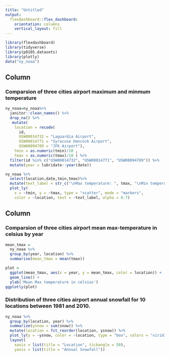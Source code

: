 ```yaml
---
title: "Untitled"
output: 
  flexdashboard::flex_dashboard:
    orientation: columns
    vertical_layout: fill
---
```


```r
library(flexdashboard)
library(tidyverse)
library(p8105.datasets)
library(plotly)
data("ny_noaa")
```

Column {data-width=650}
-----------------------------------------------------------------------

### Comparsion of three cities airport maximum and minmum temperature

```r
ny_noaa=ny_noaa%>% 
  janitor::clean_names() %>% 
  drop_na() %>% 
   mutate(
    location = recode(
      id, 
      USW00014732 = "Laguardia Airport",
      USW00014771 = "Syracuse Hancock Airport",
      USW00094789 = "JFK Airport"),
    tmin = as.numeric(tmin)/10 ,
    tmax = as.numeric(tmax)/10 ) %>% 
  filter(id %in% c("USW00014732", "USW00014771", "USW00094789")) %>%  
  mutate(year = lubridate::year(date)) 

ny_noaa %>%
  select(location,date,tmin,tmax)%>%
  mutate(text_label = str_c("\nMax temperature: ", tmax, "\nMin temperaure: ", tmin,"\nLocation: ",location)) %>% 
  plot_ly(
    x = ~tmin, y = ~tmax, type = "scatter", mode = "markers",
    color = ~location, text = ~text_label, alpha = 0.7)
```

Column {data-width=350}
-----------------------------------------------------------------------

### Comparsion of three cities airport mean max-temperature in celsius by year

```r
mean_tmax = 
  ny_noaa %>% 
  group_by(year, location) %>% 
  summarise(mean_tmax = mean(tmax))

plot = 
  ggplot(mean_tmax, aes(x = year, y = mean_tmax, color = location)) + 
  geom_line() +
  ylab('Mean Max temperature in celsius') 
ggplotly(plot) 
```

### Distribution of three cities airport annual snowfall for 10 locations between 1981 and 2010.

```r
ny_noaa %>%
  group_by(location, year) %>%
  summarize(ysnow = sum(snow)) %>%
  mutate(location = fct_reorder(location, ysnow)) %>% 
  plot_ly(y = ~ysnow, color = ~location, type = "box", colors = "viridis") %>% 
  layout(
    xaxis = list(title = "Location", tickangle = 50),
    yaxis = list(title = "Annual Snowfall"))
```